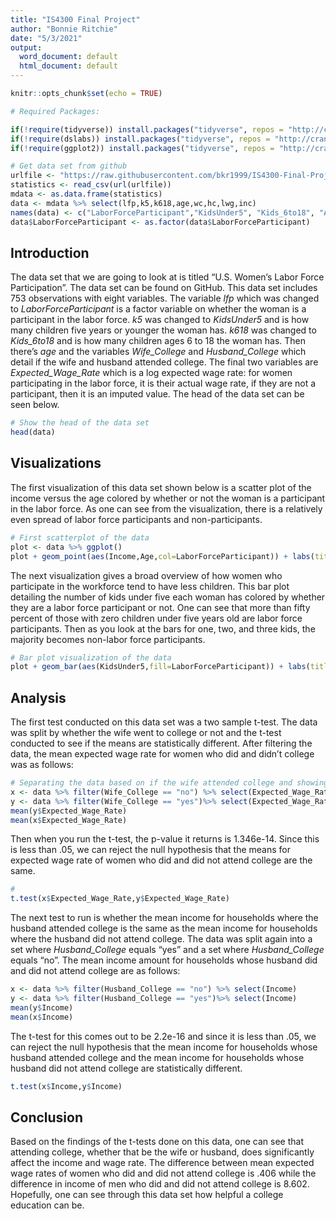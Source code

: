 ```yaml
---
title: "IS4300 Final Project"
author: "Bonnie Ritchie"
date: "5/3/2021"
output:
  word_document: default
  html_document: default
---
```


```r
knitr::opts_chunk$set(echo = TRUE)
```

```r
# Required Packages:

if(!require(tidyverse)) install.packages("tidyverse", repos = "http://cran.us.r-project.org") 
if(!require(dslabs)) install.packages("tidyverse", repos = "http://cran.us.r-project.org") 
if(!require(ggplot2)) install.packages("tidyverse", repos = "http://cran.us.r-project.org") 
```

```r
# Get data set from github
urlfile <- "https://raw.githubusercontent.com/bkr1999/IS4300-Final-Project/main/Final%20Project%20Dataset.csv"
statistics <- read_csv(url(urlfile))
mdata <- as.data.frame(statistics)
data <- mdata %>% select(lfp,k5,k618,age,wc,hc,lwg,inc)
names(data) <- c("LaborForceParticipant","KidsUnder5", "Kids_6to18", "Age","Wife_College","Husband_College","Expected_Wage_Rate","Income")
data$LaborForceParticipant <- as.factor(data$LaborForceParticipant)
```

## Introduction
The data set that we are going to look at is titled "U.S. Women's Labor Force Participation". The data set can be found on GitHub. This data set includes 753 observations with eight variables. The variable *lfp* which was changed to *LaborForceParticipant* is a factor variable on whether the woman is a participant in the labor force. *k5* was changed to *KidsUnder5* and is how many children five years or younger the woman has. *k618* was changed to *Kids_6to18* and is how many children ages 6 to 18 the woman has. Then there's *age* and the variables *Wife_College* and *Husband_College* which detail if the wife and husband attended college. The final two variables are *Expected_Wage_Rate* which is a log expected wage rate: for women participating in the labor force, it is their actual wage rate, if they are not a participant, then it is an imputed value. The head of the data set can be seen below.

```r
# Show the head of the data set
head(data)
```

## Visualizations
The first visualization of this data set shown below is a scatter plot of the income versus the age colored by whether or not the woman is a participant in the labor force. As one can see from the visualization, there is a relatively even spread of labor force participants and non-participants. 


```r
# First scatterplot of the data
plot <- data %>% ggplot()
plot + geom_point(aes(Income,Age,col=LaborForceParticipant)) + labs(title = "Income vs. Age Scatterplot")

```

The next visualization gives a broad overview of how women who participate in the workforce tend to have less children. This bar plot detailing the number of kids under five each woman has colored by whether they are a labor force participant or not. One can see that more than fifty percent of those with zero children under five years old are labor force participants. Then as you look at the bars for one, two, and three kids, the majority becomes non-labor force participants. 

```r
# Bar plot visualization of the data
plot + geom_bar(aes(KidsUnder5,fill=LaborForceParticipant)) + labs(title = "Barplot of Kids Under 5 Years Old")
```

## Analysis
The first test conducted on this data set was a two sample t-test. The data was split by whether the wife went to college or not and the t-test conducted to see if the means are statistically different. After filtering the data, the mean expected wage rate for women who did and didn't college was as follows:

```r
# Separating the data based on if the wife attended college and showing the mean expected wage rates
x <- data %>% filter(Wife_College == "no") %>% select(Expected_Wage_Rate)
y <- data %>% filter(Wife_College == "yes")%>% select(Expected_Wage_Rate)
mean(y$Expected_Wage_Rate)
mean(x$Expected_Wage_Rate)


```
Then when you run the t-test, the p-value it returns is 1.346e-14. Since this is less than .05, we can reject the null hypothesis that the means for expected wage rate of women who did and did not attend college are the same. 
```r
# 
t.test(x$Expected_Wage_Rate,y$Expected_Wage_Rate)

```

The next test to run is whether the mean income for households where the husband attended college is the same as the mean income for households where the husband did not attend college. The data was split again into a set where *Husband_College* equals "yes" and a set where *Husband_College* equals "no". The mean income amount for households whose husband did and did not attend college are as follows:

```r
x <- data %>% filter(Husband_College == "no") %>% select(Income)
y <- data %>% filter(Husband_College == "yes")%>% select(Income)
mean(y$Income)
mean(x$Income)
```

The t-test for this comes out to be 2.2e-16 and since it is less than .05, we can reject the null hypothesis that the mean income for households whose husband attended college and the mean income for households whose husband did not attend college are statistically different. 
```r
t.test(x$Income,y$Income)
```
## Conclusion
Based on the findings of the t-tests done on this data, one can see that attending college, whether that be the wife or husband, does significantly affect the income and wage rate. The difference between mean expected wage rates of women who did and did not attend college is .406 while the difference in income of men who did and did not attend college is 8.602. Hopefully, one can see through this data set how helpful a college education can be. 
